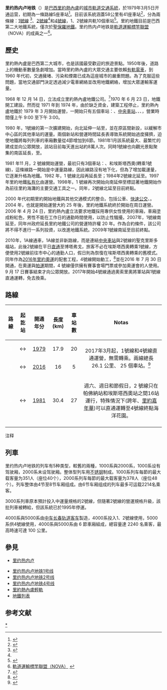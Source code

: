 {{Infobox Public transit
|name             = 里約熱內盧地鐵<br />Rio de Janeiro Metro
|image            = Logo MetroRio.svg
|imagesize        = 50px
|image2           = Metro Rio 01 2013 Ipanema Osorio 5408.JPG
|imagesize2       = 300px
|caption2         = [[Ipanema/General_Osório_Station|Ipanema/General Osório Station]]
|native_name      = ''Metrô Rio''
|locale           = {{BRA}}[[里約熱內盧|里約熱內盧]]
|transit_type     = [[地鐵|地鐵]]
|lines            = 3條（1、2及4號線）<ref name="Rio-history" /><ref name="Rio-Lines-km" />
|stations         = 41<ref name="Rio-Metro-stats" >{{cite web |url=http://g1.globo.com/rio-de-janeiro/noticia/2016/07/temer-participa-de-inauguracao-da-linha-4-do-metro-no-rio.html |title=Temer participa de inauguração da Linha 4 do Metrô no Rio |publisher=G1 Portal  |language=pt |trans-title=President Temer takes part in inauguration of Rio's metro's line four |format=url |date=30 July 2016 |access-date=2016-07-30}}</ref >
|ridership        = 87.79萬人次/平日<small>（2019年8月）</small><ref  name = ridership></ref >
|annual_ridership = 4億150萬人次<small>（2019年）</small><ref  name =  ridership>Agetransp (agosto de 2019).Passageiros Transportados por Ano/ Passageiros Transportados por Ano (1998-2018). '' Mensal de Atividades, páginas'' 58,-60 e 97-100.</ref >
|website          = {{url|www.metrorio.com.br|Metrô Rio}}
|operator         = {{tsl|pt|MetrôRio|4=里約地鐵}}
|began_operation  = 1979年3月5日<ref name="Rio-history" />
|vehicles         =
|system_length    = 58公里<ref name="Rio-Metro-stats" />
|track_gauge      =1600毫米
|el               =
|average_speed    = 
|top_speed        = <!-- {{convert|0|mph|km/h|abbr=on}} -->
|map              = [[File:Public_transport_map_of_Rio_de_Janeiro.png|thumb]]
|map_state        = 
}}

'''里约热内卢地铁'''（{{lang-pt|Metrô do Rio de Janeiro}}）是[[巴西|巴西]][[里約熱內盧|里約熱內盧]]的[[城市軌道交通系統|城市軌道交通系統]]，於1979年3月5日开通运营，初期為一條路線5座車站<ref name="Rio-history">{{cite web|title=HISTÓRIA - COMO TUDO COMEÇOU|url=https://www.metrorio.com.br/Empresa/Historia|accessdate=2021-07-16|publisher=MetrôRio|language=pt|archive-url=https://web.archive.org/web/20161027112500/https://www.metrorio.com.br/Empresa/Historia|archive-date=2016-10-27|dead-url=no}}</ref>。目前该系統涵蓋58公里有41座車站<ref>{{Cite web|title=História - Como Tude Começou|url=https://www.metrorio.com.br/Empresa/Historia|access-date=2021-07-16|work=www.metrorio.com.br|language=pt|archive-url=https://web.archive.org/web/20161027112500/https://www.metrorio.com.br/Empresa/Historia|archive-date=2016-10-27|dead-url=no}}</ref>，分為兩條線：[[里约热内卢地铁1号线|1號線]] <ref name="Rio-Lines-km">{{cite web |url=http://www.metrorio.com.br/info_item07.htm |title=EXTENSÕES DAS LINHAS EM KILÔMETROS |publisher=MetrôRio |language=pt |trans_title=LENGTH OF THE LINES IN KILOMETERS |accessdate=2013-09-18 |archiveurl=https://web.archive.org/web/20131016031206/http://www.metrorio.com.br/info_item07.htm |archivedate=2013-10-16}}</ref>、[[里约热内卢地铁2号线|2號線]]<ref name="Rio-Lines-km" />和[[里约热内卢地铁4号线|4號線]]，1、2號線共軌10個車站<ref name="Rio-map">{{cite web |url=http://www.metrorio.com.br/VadeMetro/Mapas |title=Maps |publisher=MetrôRio |accessdate=2014-06-14}}</ref>。里約地鐵目前是巴西第二大地鐵系統，僅次於[[圣保罗地铁|聖保羅地鐵]]。里约热内卢地铁是[[軌道運輸標竿聯盟|軌道運輸標竿聯盟]]（NOVA）的成員之一<ref>[http://www.nova-metros.org/ 軌道運輸標竿聯盟（NOVA）] {{Wayback|url=http://www.nova-metros.org/ |date=20090803174527 }}{{en}}</ref>。

== 歷史 ==
里約熱內盧是巴西第二大城市，也是該國最受歡迎的旅遊景點。1950年後，道路上的機動車數量急劇增加。當時里約熱內盧的大眾交通主要依賴[[有軌電車|有軌電車]]，到 1960 年代初，交通擁堵、污染和煙霧已成為這座城市的嚴重問題。為了克服這些問題，當地交通部門決定透過減少電車網絡並改用地鐵網絡，增加大眾運輸客運量。

1968 年 12 月 14 日，立法成立里約熱內盧地鐵公司。<ref>{{cite web|title=1975 年 3 月 15 日第 35 號法令|url=http://gov-rj.jusbrasil.com.br/legislacao/154732/decreto-lei-35-75|access-date=2021-07-16|date=1975-03-15|publisher=JusBrasil|language=pt|trans-title=Decree-Law 35/75 | Legislative Decree No. 35 of March 15, 1975}}</ref>1970 年 6 月 23 日，地鐵開工建設。然而從 1971 年到 1974 年，由於缺乏資金，建築工程停止，里約熱內盧地鐵於 1979 年 3 月開始運營，一開始只有五個車站：{{Translink|pt|Estação Praça Onze|4=十一廣場}}、[[巴西中央車站|中央車站]]、{{Translink|pt|Estação Presidente Vargas。|4=瓦加斯總統}}、{{Translink|pt|Estação Cinelândia|4=西尼蘭地亞}}、{{Translink|pt|Estação Glória|4=榮耀}}，營業時間僅上午 9:00 至下午 3:00。

1980 年，1號線的第一次擴建開始，向北延伸一站至{{Translink|pt|Estação Estácio|4=埃斯塔西奧}}，並在原區間新設{{Translink|pt|Estação Uruguaiana|4=烏拉圭亞納站}}，以緩解市中心區的其他車站的運量。兩個新站和營運時間延長表導致系統開始過度擁擠，迫使地鐵將每列列車的車廂數量從4節增加到6節。1981年1月該系統最大、最繁忙的{{Translink|pt|Estação Carioca|4=卡里奧卡站}}建成並向公眾開放，該站目前每天進出站約8萬人次。同時1號線也向觀光景點聚集的南區延長，至{{Translink|pt|Estação Botafogo/Coca-Cola|4=博塔弗戈站}}。

1981 年11 月，2 號線開始運營，最初只有3個車站：{{Translink|pt|Estação Maracanã (Metrô Rio)|4=馬拉卡納}}、{{Translink|pt|Estação São Cristóvão (Metrô Rio)|4=聖克里斯多福}}和埃斯塔西奧(轉乘1號線)，這條線路一開始是中運量路線，因此線路沒有地下化，但為了增加載運量，它逐漸升格為地鐵。1982 年，1 號線北段再延長至{{Translink|pt|Estação Saens Peña|4=聖桑佩尼亞站}}；1984年2號線北延至{{Translink|pt|Estação Irajá|4=伊拉賈站}}。1997年里約地鐵[[私有化|私有化]]由{{Translink|pt|MetrôRio|4=里約地鐵公司 (MetrôRio)}}運營。1998年，1 號線再次開始向南延伸至{{Translink|pt|Estação Cardeal Arcoverde|4=阿爾科韋迪主教站}}標誌著地鐵開始作為前往里約海灘的主要交通工具之一。同年，2號線北延至目前終點{{Translink|pt|Estação Pavuna|4=帕佛納站}}。

2000 年代初期里約開始地鐵與其他交通模式的整合。包括公車、[[巴士快速交通系統|快速公交]]、{{Translink|en|SuperVia|4=里約熱內盧通勤鐵路}}。2004 年，也就是開始運營大約 25 年後，里約地鐵系統終於開始在周日運營。2006 年 4 月 24 日，里約熱內盧立法要求地鐵採用專供女性使用的車廂，車廂塗成粉紅色，男性不能在工作日的通勤時間使用，以防止性騷擾。2007年，1號線南延至{{Translink|pt|Estação Cantagalo|4=坎塔加盧站}}，同年州政府延長里約地鐵公司的營運特許權 20 年。作為合約條件，該公司將不得不進行一系列投資，以改進地鐵系統。2009年1號線南延至目前終點{{Translink|pt|Estação General Osório|4=奧索里奧將軍站}}。

2010年，1A線通車，1A線並非新路線，而是連結[[巴西中央車站|中央車站]]與2號線的聖克里斯多福站，此後2號線在平日[[直通運行|直通]]至博塔弗戈，旅客不必在埃斯塔西奧轉乘1號線，方便使用2號線前往市中心的通勤人口，假日則為恢復在埃斯塔西奧轉乘的舊模式。同年作為[[2016年夏季奧林匹克運動會|2016年里約奧運]]的配套工程，4號線開始動工，<ref>{{Cite web|title=Tatuzão da Linha 4 do metrô no Rio começa a operar em Ipanema|url=https://www.terra.com.br/noticias/brasil/cidades/tatuzao-da-linha-4-do-metro-no-rio-comeca-a-operar-em-ipanema,be63bae006d03410VgnCLD2000000dc6eb0aRCRD.html|access-date=2021-07-17|date=2013-12-23|work=Terra|language=pt-BR}}</ref>並在2016 年 7 月 30 日開通，在奧運與[[2016年夏季帕拉林匹克運動會|帕運]]期間，4 號線僅供擁有賽事會場門票或參加奧運會的人使用。9 月 17 日賽事結束才向公眾開放。2017年開始4號線通過奧索里奧將軍站與1號線直通運轉，免去換乘。

== 路線 ==
{| class="wikitable"
! align="center" |路線
! align="center" |起訖站
! align="center" |開通年分
! align="center" |長度
(km)
! align="center" |車站數
! align="center" |Notas
|-
| bgcolor="E67B1D" align="center" style="color:white" |'''1'''
| align="center" |{{Translink|pt|Estação Uruguai|4=烏拉圭站}} ↔ {{Translink|pt|Estação General Osório|4=奧索里奧將軍站}}
| align="center" |[[1979|1979]]
| align="center" |17.9
| align="center" |20
| rowspan="2" align="center" |2017年3月起，1號線和4號線直通運營，無需轉乘。兩線總長 26.1 公里、 25 個車站。<ref>{{Cite web|title=Metrô Rio elimina baldeação entre as linhas 1 e 4 a partir deste sábado|url=https://g1.globo.com/rio-de-janeiro/noticia/metro-rio-elimina-baldeacao-entre-as-linhas-1-e-4-a-partir-deste-sabado.ghtml|access-date=2021-07-17|date=2017-03-25|work=G1|language=pt-br}}</ref>
|-
| style="color:white" bgcolor="CC9900" align="center" |'''4'''
| align="center" |{{Translink|pt|Estação General Osório|4=奧索里奧將軍站}} ↔ {{Translink|pt|Estação Jardim Oceânico|4=海洋花園站}}
| align="center" |[[2016|2016]]
| align="center" |16
| align="center" |5
|-
| style="color:white" bgcolor="8DBB41" align="center" |'''2'''
| align="center" |{{Translink|pt|Estação Pavuna|4=帕佛納站}} ↔ {{Translink|pt|Estação Botafogo/Coca-Cola|4=博塔弗戈站}}
| align="center" |[[1981|1981]]
| align="center" |30.4
| align="center" |27{{Notetag|包含平日與 1 號線直通運轉的 10 個車站。}}
| align="center" |週六、週日和節假日，2 號線只在帕佛納站和埃斯塔西奧站之間16站運行，特殊情況下(跨年、[[狂歡節|里約嘉年華]])可以直通運轉至4號線終點海洋花園。
|-
|}
;注释
<references group="註" />

== 列車 ==
里约热内卢地铁的列车有5种类型，較舊的兩種，1000系與2000系，1000系设有驾驶厢，2000系未设驾驶厢。整体型列车用[[不锈钢|不锈钢]]制成。1000系列车每節的最大载客量为351人（座位40个），2000系列车每節的最大载客量为378人（座位48个）。列车整体由4节至8节车厢组成。由6节车厢组成的列车最多可运载2214名乘客。

3000系列車原本預計投入中運量規格的2號線，但隨著2號線的營運規格升級，該批列車被轉給{{Translink|pt|VLT de Campinas|4=坎皮納斯輕軌}}，但該系統已於1995年停運。

4000系與5000系由[[中车长春轨道客车|中车长春轨道客车]]製造，4000系投入1、2號線使用，5000系供4號線使用，4000系與5000系由 6 節車廂組成，總容量達 2240 名乘客，最高時速可達 100 公里。

== 參見 ==

* [[里约热内卢|里约热内卢]]

* [[里约热内卢地铁1号线|里约热内卢地铁1号线]]
* [[里约热内卢地铁2号线|里约热内卢地铁2号线]]
* [[里约热内卢地铁4号线|里约热内卢地铁4号线]]
* [[里約熱內盧輕軌|里約熱內盧輕軌]]
* [[地鐵列表|地鐵列表]]

==参考文献==
{{Reflist|2}}

{{里约热内卢地铁}}
{{巴西城市軌道交通}}
{{國際性地鐵基準組織}}
{{南美洲城市軌道交通系统}}

[[Category:里约热内卢地铁|*]]